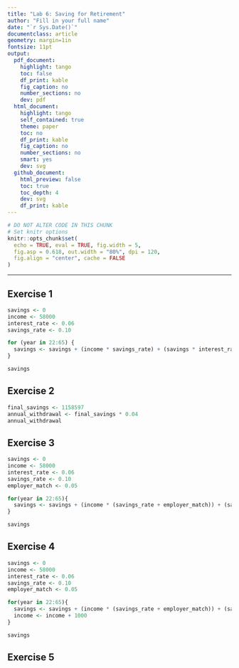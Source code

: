 ```yaml
---
title: "Lab 6: Saving for Retirement"
author: "Fill in your full name"
date: "`r Sys.Date()`"
documentclass: article
geometry: margin=1in
fontsize: 11pt
output:
  pdf_document:
    highlight: tango
    toc: false
    df_print: kable
    fig_caption: no
    number_sections: no
    dev: pdf
  html_document:
    highlight: tango
    self_contained: true
    theme: paper
    toc: no
    df_print: kable
    fig_caption: no
    number_sections: no
    smart: yes
    dev: svg
  github_document:
    html_preview: false
    toc: true
    toc_depth: 4
    dev: svg
    df_print: kable
---
```


```r
# DO NOT ALTER CODE IN THIS CHUNK
# Set knitr options
knitr::opts_chunk$set(
  echo = TRUE, eval = TRUE, fig.width = 5,
  fig.asp = 0.618, out.width = "80%", dpi = 120,
  fig.align = "center", cache = FALSE
)
```

---

## Exercise 1

```r
savings <- 0
income <- 58000
interest_rate <- 0.06
savings_rate <- 0.10

for (year in 22:65) {
  savings <- savings + (income * savings_rate) + (savings * interest_rate)
}

savings
```




## Exercise 2
```r
final_savings <- 1158597
annual_withdrawal <- final_savings * 0.04
annual_withdrawal
```


## Exercise 3
```r
savings <- 0
income <- 58000
interest_rate <- 0.06
savings_rate <- 0.10
employer_match <- 0.05

for(year in 22:65){
  savings <- savings + (income * (savings_rate + employer_match)) + (savings * interest_rate)
}

savings
```

## Exercise 4
```r
savings <- 0
income <- 58000
interest_rate <- 0.06
savings_rate <- 0.10
employer_match <- 0.05

for(year in 22:65){
  savings <- savings + (income * (savings_rate + employer_match)) + (savings * interest_rate)
  income <- income + 1000
}

savings
```

## Exercise 5



